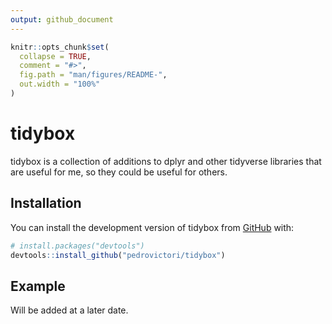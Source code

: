 ```yaml
---
output: github_document
---
```


<!-- README.md is generated from README.Rmd. Please edit that file -->

```r
knitr::opts_chunk$set(
  collapse = TRUE,
  comment = "#>",
  fig.path = "man/figures/README-",
  out.width = "100%"
)
```

# tidybox

<!-- badges: start -->
<!-- badges: end -->

tidybox is a collection of additions to dplyr and other tidyverse libraries that are useful for me, so they could be useful for others.

## Installation

You can install the development version of tidybox from [GitHub](https://github.com/) with:

``` r
# install.packages("devtools")
devtools::install_github("pedrovictori/tidybox")
```

## Example

Will be added at a later date.

